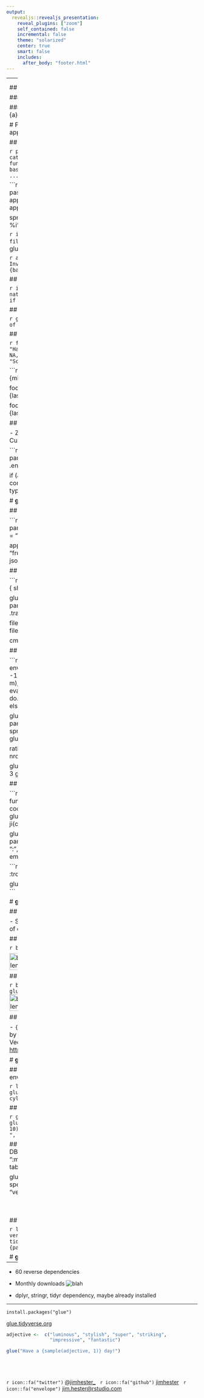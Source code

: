```yaml
---
output:
  revealjs::revealjs_presentation:
    reveal_plugins: ["zoom"]
    self_contained: false
    incremental: false
    theme: "solarized"
    center: true
    smart: false
    includes:
      after_body: "footer.html"
---
```


---
<h2>Glue strings to data with <img class = 'logo' data-src="glue-cv1.png" style="height:4em;"></h2>

<p>Jim Hester <img data-src='https://www.rstudio.com/wp-content/uploads/2014/07/RStudio-Logo-Blue-Gray.png' class = 'logo'></p>
<br />
<br />
<br />
`r icon::fa("twitter")` [\@jimhester_](https://twitter.com/jimhester_) <br />
`r icon::fa("github")` [jimhester](https://github.com/jimhester) <br />
`r icon::fa("envelope")` [jim.hester@rstudio.com](mailto:jim.hester@rstudio.com) <br />
<br />

## Gluing strings is everywhere

### Excel
```
=CONCATENATE(A1, " ", B1)
```
### Bash
```sh
dir=/tmp
for file in $dir/*; do
  cat $dir/$file
done
```

### python
```python
apples = 4
print("I have {a} apples".format(a=apples))

# Python 3.6+
print(f"I have {apples} apples")
```

## Gluing strings in R is painful

```r
print.character <- function(x, ...) {
  cat(x)
  invisible(x)
}
library <- function(...) base::library(warn.conflicts = FALSE, ...)
library(dplyr)
library(glue)
```

```r
apples <- 3
bananas <- 2
paste0("Inventory", "\n",
"  Apples: ", apples, "\n",
"  Bananas: ", bananas, "\n",
"Total: ", apples + bananas)
  
sprintf("Inventory\n  Apples: %i\n  Bananas: %i\nTotal: %i",
  apples, bananas, apples + bananas)
```

```r
if (!file.exists(file)) {
  stop("'", file, "' not found")
}
```
## **glue** makes gluing strings easy!

```r
apples <- 3
bananas <- 2
glue("
  Inventory
    Apples: {apples}
    Bananas: {bananas}
  Total: {apples + bananas}")
```

## **glue** is convienent

```r
if (TRUE) {
  glue("
    You can indent naturally \\
    and break up long lines \\
    if needed.
    ")
}
```

## **glue** is safe

```r
glue("{1:3} will recycle with a length of 1 {letters[1]}")
```
```r
glue("{1:3} will recycle with the same length {letters[1:3]}")
```
```r
glue("{1:3} will not recycle with inconsistent length {letters[1:2]}")
```

## **glue** handles missings

```r
footies <- data.frame(
  first = c("Tim", "Harry", "Mark"),
  middle = c("Filiga", NA, NA),
  last = c("Cahill", "Kewell", "Schwarzer"))
```

```r
footies %>% mutate(glue("{first} {middle} {last}")) %>% pull()

footies %>% mutate(glue("{first} {middle} {last}", .na = NULL)) %>% pull()

footies %>% mutate(glue("{first} {middle} {last}", .na = "")) %>% pull()
```

## **glue** is for packages

- Zero dependencies, tested to R 3.1
- Customizable
- Fast

```r
abort <- function(..., .sep = "", .envir = parent.frame()) {
  stop(glue(..., .envir = .envir), call. = FALSE)
}

if (actual != expected) {
    abort("
      Expected content-type:
        * {expected}
      Actual content-type:
        * {actual}
      ")
}
```

# **glue** is customizable

## `.open` and `.close` change delimiters

```r
j_glue <- function(..., .envir = parent.frame()) {
  glue(..., .open = "<", .close = ">", .envir = .envir)
}

apples <- 1; bananas <- 2
json <- j_glue('
{
  "fruits": {
    "apples": <apples>,
    "bananas": <bananas>
  }
}')
jsonlite::fromJSON(json)
```

## `.transformer` are robust

```r
shell_transformer <- function(code, envir) {
  shQuote(eval(parse(text = code), envir))
}

glue_sh <- function(..., .envir = parent.frame()) {
  glue(..., .envir = .envir, .transformer = shell_transformer)
}

filename <- "test"
writeLines("hello!", filename)

cmd <- glue_sh("cat {filename}")
cmd
```

## `.transformer` are useful

```r
sprintf_transformer <- function(code, envir) {
  m <- regexpr(":.+$", code)
  if (m != -1) {
    format <- substring(regmatches(code, m), 2)
    regmatches(code, m) <- ""
    res <- eval(parse(text = code), envir)
    do.call(sprintf, list(glue("%{format}f"), res))
  } else {
    eval(parse(text = code), envir)
  }
}

glue_fmt <- function(..., .envir = parent.frame()) {
  glue(..., .transformer = sprintf_transformer, .envir = .envir)
}
```
```r
glue_fmt("π: {pi:.7}")

ratio <- sum(mtcars$gear == 3) / nrow(mtcars)

glue_fmt("{ratio * 100:.2}% of mtcars have 3 gears")
```

## `.transformer` are fun 🎉

```r
library(emo)
emoji_transformer <- function(code, envir) {
  if (grepl("[*]$", code)) {
    code <- sub("[*]$", "", code)
    glue_collapse(ji_find(code)$emoji)
  } else {
    ji(code)
  }
}

glue_ji <- function(..., .envir = parent.frame()) {
  glue(..., .open = ":", .close = ":", .envir = .envir, .transformer = emoji_transformer)
}
```

```r
glue_ji("If life gives you :lemon: make :tropical_drink:")

glue_ji("Many :hands*: make :light: :work:")
```

# **glue** is fast

## Types of speed

- Speed of writing
- Speed of recall
- Speed of execution

## **glue** is fast on single strings

```r
bar <- "bar"
glue("foo{bar}")
```

<img src="benchmark-1.png" alt = "benchmark length 1 string" width = "66%">

## **glue** is fast on lots of strings

```r
bar <- rep("bar", 100000)
glue("foo{bar}")
```
<img src="benchmark-100k.png" alt = "benchmark length 100k string" width = "66%">

## **glue** is fast

- `{` `}` parsing in C
- performance dominated by `parse()` `eval()` and `paste0()`.
- still slow? Vectorize!
- <https://glue.tidyverse.org/articles/speed.html>

# **glue** contains more than `glue()`

## `glue_data()` binds strings to any list / environment

```r
library(magrittr)
head(mtcars) %>% 
  glue_data("{rownames(.)} has {cyl} cylinders and {hp}hp")
```

## `glue_collapse()` collapses vectors

```r
glue_collapse(1:10, sep = " ")
glue_collapse(1:10, sep = " ", width = 10)
glue_collapse(backtick(1:10), sep = ", ", last = " and ")
```

## `glue_sql()` quotes SQL strings
```r
con <- DBI::dbConnect(RSQLite::SQLite(), ":memory:")
tbl <- DBI::Id(schema = "xyz", table = "iris")

glue_sql(
  "SELECT * FROM {`tbl`} WHERE species IN ({vals*})",
  vals = c("setosa", "versicolor"), .con = con)
```

## `str_glue()` is in  <img data-src='tidyverse.svg' style="height:4em;" class = 'logo'> ##

```r
library(tidyverse)
str_glue("
  glue version: {packageVersion('glue')}
  tidyverse version: {packageVersion('tidyverse')}
  ")
```

# **glue** is popular???

----

-  60 reverse dependencies

-  Monthly downloads ![blah](https://cranlogs.r-pkg.org/badges/last-month/glue)
- dplyr, stringr, tidyr dependency, maybe already installed

----

`install.packages("glue")`

[glue.tidyverse.org](https://glue.tidyverse.org)

```r
adjective <-  c("luminous", "stylish", "super", "striking",
                "impressive", "fantastic")

glue("Have a {sample(adjective, 1)} day!")
```

<br />
<br />
<br />
`r icon::fa("twitter")` [\@jimhester_](https://twitter.com/jimhester_) &nbsp;
`r icon::fa("github")` [jimhester](https://github.com/jimhester) &nbsp;
`r icon::fa("envelope")` [jim.hester@rstudio.com](mailto:jim.hester@rstudio.com)
